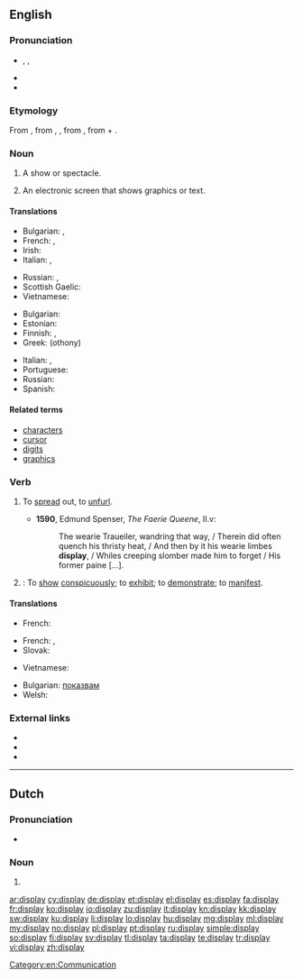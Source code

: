 ==English==
{{wikipedia|dab=display}}

===Pronunciation===
* {{enPR|dĭsplā'}}, {{IPA|/dɪsˈpleɪ/}}, {{X-SAMPA|/dIs"pleI/}}
* {{audio|En-us-display.ogg|Audio (US)}}
* {{rhymes|eɪ}}

===Etymology===
From {{etyl|enm}}, from {{etyl|fro}} {{term|lang=fro|despleier}}, {{term|lang=fro|desploier}}, from {{etyl|ML.}} {{term|lang=la|displicare||to unfold, display}}, from {{etyl|la}} {{term|lang=la|dis-||apart}} + {{term|lang=la|plicare||to fold}}.

===Noun===
{{en-noun}}

# A show or spectacle.
# {{computing}} An electronic screen that shows graphics or text.

====Translations====
{{trans-top|spectacle}}
* Bulgarian: {{t|bg|излагане|n}}, {{t|bg|показ|m}}
* French: {{t|fr|représentation|f}}, {{t|fr|spectacle|m}}
* Irish: {{t|ga|taispeántas|m}}
* Italian: {{t|it|rappresentazione|f}}, {{t|it|saggio|m}}
{{trans-mid}}
* Russian: {{t+|ru|показ|m}}, {{t+|ru|шоу|n}}
* Scottish Gaelic: {{t-|gd|taisbeanadh|m|xs=Scottish Gaelic}}
* Vietnamese: {{t+|vi|biểu hiện|xs=Vietnamese}}
{{trans-bottom}}

{{trans-top|electronic screen}}
* Bulgarian: {{t-|bg|монитор|m}}
* Estonian: {{t+|et|kuvar}}
* Finnish: {{t+|fi|näyttö}}, {{t+|fi|monitori}}
* Greek: {{t+|el|οθόνη|f}} (othony)
{{trans-mid}}
* Italian: {{t|it|schermo|m}}, {{t|it|video|m}}
* Portuguese: {{t+|pt|monitor|m}}
* Russian: {{t+|ru|монитор|m}}
* Spanish: {{t+|es|monitor|m}}
{{trans-bottom}}

====Related terms====
* [[character]]s
* [[cursor]]
* [[digit]]s
* [[graphics]]

===Verb===
{{en-verb}}

# {{obsolete}} To [[spread]] out, to [[unfurl]].
#* '''1590''', Edmund Spenser, ''The Faerie Queene'', II.v:
#*: The wearie Traueiler, wandring that way, / Therein did often quench his thristy heat, / And then by it his wearie limbes '''display''', / Whiles creeping slomber made him to forget / His former paine [...].
# {{transitive}}: To [[show]] [[conspicuously]]; to [[exhibit]]; to [[demonstrate]]; to [[manifest]].

====Translations====
{{trans-top|To spread out}}
* French: {{t+|fr|étaler}}
{{trans-mid}}
{{trans-bottom}}
{{trans-top|To show conspicuously}}
* French: {{t+|fr|afficher}}, {{t+|fr|étaler}}
* Slovak: {{t|sk|zobraziť}}
{{trans-mid}}
* Vietnamese: {{t|vi|trưng bày}}
{{trans-bottom}}
{{checktrans-top}}
* Bulgarian: [[показвам]]
* Welsh: {{t+|cy|arddangos|xs=Welsh}}
{{trans-bottom}}

===External links===
* {{R:Webster 1913}}
* {{R:Century 1911}}
* {{R:OneLook}}

[[Category:en:Communication]]

----

==Dutch==

===Pronunciation===
* {{IPA|/ˈdɪspleɪ/|lang=nl}}

===Noun===
{{nl-noun|m|g2=n}}

# {{l|en|display}}

[[ar:display]]
[[cy:display]]
[[de:display]]
[[et:display]]
[[el:display]]
[[es:display]]
[[fa:display]]
[[fr:display]]
[[ko:display]]
[[io:display]]
[[zu:display]]
[[it:display]]
[[kn:display]]
[[kk:display]]
[[sw:display]]
[[ku:display]]
[[li:display]]
[[lo:display]]
[[hu:display]]
[[mg:display]]
[[ml:display]]
[[my:display]]
[[no:display]]
[[pl:display]]
[[pt:display]]
[[ru:display]]
[[simple:display]]
[[so:display]]
[[fi:display]]
[[sv:display]]
[[tl:display]]
[[ta:display]]
[[te:display]]
[[tr:display]]
[[vi:display]]
[[zh:display]]